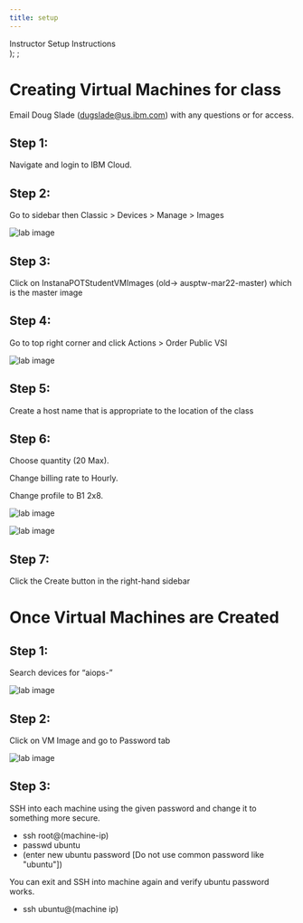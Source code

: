 ```yaml
---
title: setup
---
```

  <span>
    Instructor Setup Instructions <br />
  </span>
);
;

# Creating Virtual Machines for class

Email Doug Slade (dugslade@us.ibm.com) with any questions or for access.

## Step 1: 

Navigate and login to IBM Cloud.

## Step 2:

Go to sidebar then Classic > Devices > Manage > Images 

![lab image](images/1.png)


## Step 3: 

Click on InstanaPOTStudentVMImages (old-> ausptw-mar22-master) which is the master image 

## Step 4:

Go to top right corner and click Actions > Order Public VSI

![lab image](images/2.png)

## Step 5:

Create a host name that is appropriate to the location of the class 

## Step 6:

Choose quantity (20 Max).

Change billing rate to Hourly.

Change profile to B1 2x8.

![lab image](images/3.png)

![lab image](images/4.png)

## Step 7:

Click the Create button in the right-hand sidebar 


# Once Virtual Machines are Created

## Step 1:

Search devices for “aiops-”

![lab image](images/image5.png)

## Step 2:

Click on VM Image and go to Password tab

![lab image](images/image6.png)

## Step 3:

SSH into each machine using the given password and change it to something more secure.
- ssh root@(machine-ip)
- passwd ubuntu
- (enter new ubuntu password [Do not use common password like "ubuntu"])

You can exit and SSH into machine again and verify ubuntu password works.

- ssh ubuntu@(machine ip)

